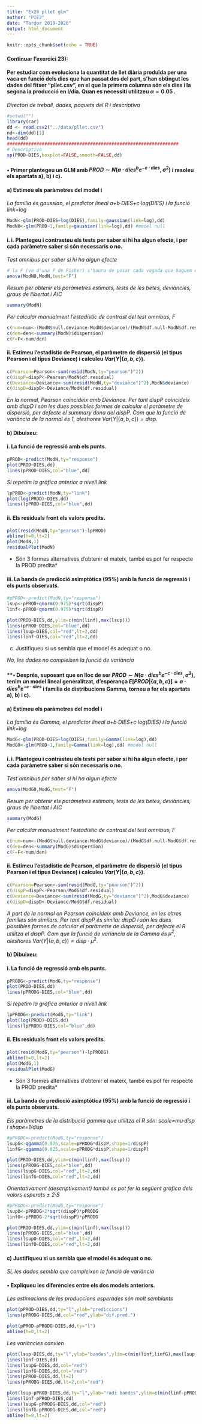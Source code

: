 ```yaml
---
title: "Ex28 pllet glm"
author: "PIE2"
date: "Tardor 2019-2020"
output: html_document
---
```


```r
knitr::opts_chunk$set(echo = TRUE)
```

#### Continuar l'exercici 23):
#### Per estudiar com evoluciona la quantitat de llet diària produïda per una vaca en funció dels dies que han passat des del part, s'han obtingut les dades del fitxer “pllet.csv”, en el que la primera columna són els dies i la segona la producció en l/dia. Quan es necessiti utilitzeu $\alpha=0.05$ . 

*Directori de treball, dades, paquets del R i descriptiva*

```r
#setwd("")
library(car)
dd <- read.csv2("../data/pllet.csv")
nd<-dim(dd)[1]
head(dd)
################################################################
# Descriptiva
sp(PROD~DIES,boxplot=FALSE,smooth=FALSE,dd)
```

#### **• Primer plantegeu un GLM amb** $PROD\sim N\left(a\cdot dies^{b}e^{-c\cdot dies},\sigma^{2}\right)$ **i resoleu els apartats a), b) i c).**

#### a) Estimeu els paràmetres del model i

*La família és gaussian, el predictor lineal a+b·DIES+c·log(DIES) i la funció link=log*

```r
ModN<-glm(PROD~DIES+log(DIES),family=gaussian(link=log),dd)
ModN0<-glm(PROD~1,family=gaussian(link=log),dd) #model null
```

#### i. i. Plantegeu i contrasteu els tests per saber si hi ha algun efecte, i per cada paràmetre saber si són necessaris o no. 

*Test omnibus per saber si hi ha algun efecte*

```r
# la F (ve d'una F de Fisher) s'haura de posar cada vegada que haguem d'estimar el parametre de dispersio
anova(ModN0,ModN,test="F")
```

*Resum per obtenir els paràmetres estimats, tests de les betes, deviàncies, graus de llibertat i AIC*

```r
summary(ModN)
```

*Per calcular manualment l'estadístic de contrast del test omnibus, F*

```r
c(num=num<-(ModN$null.deviance-ModN$deviance)/(ModN$df.null-ModN$df.residual))
c(den=den<-summary(ModN)$dispersion) 
c(F=F<-num/den)
```

#### ii. Estimeu l'estadístic de Pearson, el paràmetre de dispersió (el tipus Pearson i el tipus Deviance) i calculeu $Var\left(Y|\left\{ a,b,c\right\} \right)$. 

```r
c(Pearson=Pearson<-sum(resid(ModN,ty="pearson")^2))
c(dispP=dispP<-Pearson/ModN$df.residual)
c(Deviance=Deviance<-sum(resid(ModN,ty="deviance")^2),ModN$deviance)
c(dispD=dispD<-Deviance/ModN$df.residual)
```

*En la normal, Pearson coincideix amb Deviance.* 
*Per tant dispP coincideix amb dispD i són les dues possibles formes de calcular el paràmetre de dispersió, per defecte el summary dona del dispP.*
*Com que la funció de variància de la normal és 1, aleshores* $Var\left(Y|\left\{ a,b,c\right\} \right)=disp.$

#### b) Dibuixeu: 

#### i. La funció de regressió amb els punts. 

```r
pPROD<-predict(ModN,ty="response")
plot(PROD~DIES,dd)
lines(pPROD~DIES,col="blue",dd)
```

*Si repetim la gràfica anterior a nivell link*

```r
lpPROD<-predict(ModN,ty="link")
plot(log(PROD)~DIES,dd)
lines(lpPROD~DIES,col="blue",dd)
```

#### ii. Els residuals front els valors predits. 

```r
plot(resid(ModN,ty="pearson")~lpPROD)
abline(h=0,lt=2)
plot(ModN,1)
residualPlot(ModN)
```

* Són 3 formes alternatives d'obtenir el mateix, també es pot fer respecte la PROD predita*

#### iii. La banda de predicció asimptòtica (95%) amb la funció de regressió i els punts observats. 

```r
#pPROD<-predict(ModN,ty="response")
lsup<-pPROD+qnorm(0.975)*sqrt(dispP)
linf<-pPROD-qnorm(0.975)*sqrt(dispP)

plot(PROD~DIES,dd,ylim=c(min(linf),max(lsup)))
lines(pPROD~DIES,col="blue",dd)
lines(lsup~DIES,col="red",lt=2,dd)
lines(linf~DIES,col="red",lt=2,dd)
```

c) Justifiqueu si us sembla que el model és adequat o no. 

*No, les dades no compleixen la funció de variància*

#### **• Després, suposant que en lloc de ser $PROD\sim N\left(a\cdot dies^{b}e^{-c\cdot dies},\sigma^{2}\right)$, tenim un model lineal generalitzat, d'esperança $E\left[PROD|\left\{ a,b,c\right\} \right]=a\cdot dies^{b}e^{-c\cdot dies}$ i família de distribucions Gamma, torneu a fer els apartats a), b) i c).

#### a) Estimeu els paràmetres del model i

*La família és Gamma, el predictor lineal a+b·DIES+c·log(DIES) i la funció link=log*

```r
ModG<-glm(PROD~DIES+log(DIES),family=Gamma(link=log),dd)
ModG0<-glm(PROD~1,family=Gamma(link=log),dd) #model null
```

#### i. i. Plantegeu i contrasteu els tests per saber si hi ha algun efecte, i per cada paràmetre saber si són necessaris o no. 

*Test omnibus per saber si hi ha algun efecte*

```r
anova(ModG0,ModG,test="F")
```

*Resum per obtenir els paràmetres estimats, tests de les betes, deviàncies, graus de llibertat i AIC*

```r
summary(ModG)
```

*Per calcular manualment l'estadístic de contrast del test omnibus, F*

```r
c(num=num<-(ModG$null.deviance-ModG$deviance)/(ModG$df.null-ModG$df.residual))
c(den=den<-summary(ModG)$dispersion) 
c(F=F<-num/den)
```

#### ii. Estimeu l'estadístic de Pearson, el paràmetre de dispersió (el tipus Pearson i el tipus Deviance) i calculeu $Var\left(Y|\left\{ a,b,c\right\} \right)$. 

```r
c(Pearson=Pearson<-sum(resid(ModG,ty="pearson")^2))
c(dispP=dispP<-Pearson/ModG$df.residual)
c(Deviance=Deviance<-sum(resid(ModG,ty="deviance")^2),ModG$deviance)
c(dispD=dispD<-Deviance/ModG$df.residual)
```

*A part de la normal on Pearson coincideix amb Deviance, en les altres famílies són similars.* 
*Per tant dispP és similar dispD i són les dues possibles formes de calcular el paràmetre de dispersió, per defecte el R utilitza el dispP.*
*Com que la funció de variància de la Gamma és $\mu^2$, aleshores* $Var\left(Y|\left\{ a,b,c\right\} \right)=disp\cdot\mu^2$.

#### b) Dibuixeu: 

#### i. La funció de regressió amb els punts. 

```r
pPRODG<-predict(ModG,ty="response")
plot(PROD~DIES,dd)
lines(pPRODG~DIES,col="blue",dd)
```

*Si repetim la gràfica anterior a nivell link*

```r
lpPRODG<-predict(ModG,ty="link")
plot(log(PROD)~DIES,dd)
lines(lpPRODG~DIES,col="blue",dd)
```

#### ii. Els residuals front els valors predits. 

```r
plot(resid(ModG,ty="pearson")~lpPRODG)
abline(h=0,lt=2)
plot(ModG,1)
residualPlot(ModG)
```

* Són 3 formes alternatives d'obtenir el mateix, també es pot fer respecte la PROD predita*

#### iii. La banda de predicció asimptòtica (95%) amb la funció de regressió i els punts observats. 

*Els paràmetres de la distribució gamma que utilitza el R són: scale=mu·disp i shape=1/disp*

```r
#pPRODG<-predict(ModG,ty="response")
lsupG<-qgamma(0.975,scale=pPRODG*dispP,shape=1/dispP)
linfG<-qgamma(0.025,scale=pPRODG*dispP,shape=1/dispP)

plot(PROD~DIES,dd,ylim=c(min(linf),max(lsup)))
lines(pPRODG~DIES,col="blue",dd)
lines(lsupG~DIES,col="red",lt=2,dd)
lines(linfG~DIES,col="red",lt=2,dd)
```

*Orientativament (descriptivament) també es pot fer la següent gràfica dels valors esperats ± 2·S* 

```r
#pPRODG<-predict(ModG,ty="response")
lsupO<-pPRODG+2*sqrt(dispP)*pPRODG
linfO<-pPRODG-2*sqrt(dispP)*pPRODG

plot(PROD~DIES,dd,ylim=c(min(linf),max(lsup)))
lines(pPRODG~DIES,col="blue",dd)
lines(lsupO~DIES,col="red",lt=2,dd)
lines(linfO~DIES,col="red",lt=2,dd)
```

#### c) Justifiqueu si us sembla que el model és adequat o no.

*Sí, les dades sembla que compleixen la funció de variància*

#### **• Expliqueu les diferències entre els dos models anteriors.**

*Les estimacions de les produccions esperades són molt semblants*

```r
plot(pPROD~DIES,dd,ty="l",ylab="prediccions")
lines(pPRODG~DIES,dd,col="red",ylab="dif.pred.")

plot(pPROD-pPRODG~DIES,dd,ty="l")
abline(h=0,lt=2)
```

*Les variàncies canvien*

```r
plot(lsup~DIES,dd,ty="l",ylab="bandes",ylim=c(min(linf,linfG),max(lsup,lsupG)))
lines(linf~DIES,dd)
lines(lsupG~DIES,dd,col="red")
lines(linfG~DIES,dd,col="red")
lines(pPROD~DIES,dd,lt=2)
lines(pPRODG~DIES,dd,lt=2,col="red")

plot(lsup-pPROD~DIES,dd,ty="l",ylab="radi bandes",ylim=c(min(linf-pPROD,linfG-pPRODG),max(lsup-pPROD,lsupG-pPRODG)))
lines(linf-pPROD~DIES,dd)
lines(lsupG-pPRODG~DIES,dd,col="red")
lines(linfG-pPRODG~DIES,dd,col="red")
abline(h=0,lt=2)
```






